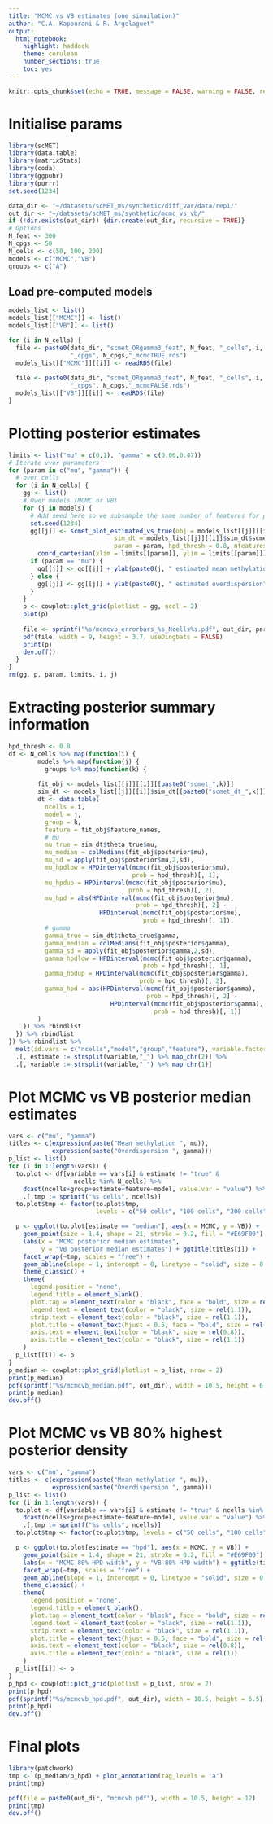 ```yaml
---
title: "MCMC vs VB estimates (one simuilation)"
author: "C.A. Kapourani & R. Argelaguet"
output: 
  html_notebook: 
    highlight: haddock
    theme: cerulean
    number_sections: true
    toc: yes
---
```


```r
knitr::opts_chunk$set(echo = TRUE, message = FALSE, warning = FALSE, results = "hide")
```

# Initialise params
```r
library(scMET)
library(data.table)
library(matrixStats)
library(coda)
library(ggpubr)
library(purrr)
set.seed(1234)

data_dir <- "~/datasets/scMET_ms/synthetic/diff_var/data/rep1/"
out_dir <- "~/datasets/scMET_ms/synthetic/mcmc_vs_vb/"
if (!dir.exists(out_dir)) {dir.create(out_dir, recursive = TRUE)}
# Options
N_feat <- 300
N_cpgs <- 50
N_cells <- c(50, 100, 200)
models <- c("MCMC","VB")
groups <- c("A")
```


## Load pre-computed models
```r
models_list <- list()
models_list[["MCMC"]] <- list()
models_list[["VB"]] <- list()

for (i in N_cells) {
  file <- paste0(data_dir, "scmet_ORgamma3_feat", N_feat, "_cells", i, 
                 "_cpgs", N_cpgs,"_mcmcTRUE.rds")
  models_list[["MCMC"]][[i]] <- readRDS(file)
  
  file <- paste0(data_dir, "scmet_ORgamma3_feat", N_feat, "_cells", i, 
                 "_cpgs", N_cpgs,"_mcmcFALSE.rds")
  models_list[["VB"]][[i]] <- readRDS(file)
}
```


# Plotting posterior estimates
```r
limits <- list("mu" = c(0,1), "gamma" = c(0.06,0.47))
# Iterate vver parameters
for (param in c("mu", "gamma")) {
  # over cells
  for (i in N_cells) {
    gg <- list()
    # Over models (MCMC or VB)
    for (j in models) {
      # Add seed here so we subsample the same number of features for plotting
      set.seed(1234)
      gg[[j]] <- scmet_plot_estimated_vs_true(obj = models_list[[j]][[i]]$scmet_A, 
                             sim_dt = models_list[[j]][[i]]$sim_dt$scmet_dt_A, 
                             param = param, hpd_thresh = 0.8, nfeatures = 100) + 
        coord_cartesian(xlim = limits[[param]], ylim = limits[[param]])
      if (param == "mu") {
        gg[[j]] <- gg[[j]] + ylab(paste0(j, " estimated mean methylation"))
      } else {
        gg[[j]] <- gg[[j]] + ylab(paste0(j, " estimated overdispersion"))
      }
    }
    p <- cowplot::plot_grid(plotlist = gg, ncol = 2)
    plot(p)
    
    file <- sprintf("%s/mcmcvb_errorbars_%s_Ncells%s.pdf", out_dir, param, i)
    pdf(file, width = 9, height = 3.7, useDingbats = FALSE)
    print(p)
    dev.off()
  }
}
rm(gg, p, param, limits, i, j)
```



# Extracting posterior summary information
```r
hpd_thresh <- 0.8
df <- N_cells %>% map(function(i) {
        models %>% map(function(j) {
          groups %>% map(function(k) {
      
        fit_obj <- models_list[[j]][[i]][[paste0("scmet_",k)]]
        sim_dt <- models_list[[j]][[i]]$sim_dt[[paste0("scmet_dt_",k)]]
        dt <- data.table(
          ncells = i,
          model = j,
          group = k,
          feature = fit_obj$feature_names,
          # mu
          mu_true = sim_dt$theta_true$mu,
          mu_median = colMedians(fit_obj$posterior$mu),
          mu_sd = apply(fit_obj$posterior$mu,2,sd),
          mu_hpdlow = HPDinterval(mcmc(fit_obj$posterior$mu), 
                                  prob = hpd_thresh)[, 1],
          mu_hpdup = HPDinterval(mcmc(fit_obj$posterior$mu), 
                                 prob = hpd_thresh)[, 2],
          mu_hpd = abs(HPDinterval(mcmc(fit_obj$posterior$mu), 
                                   prob = hpd_thresh)[, 2] - 
                         HPDinterval(mcmc(fit_obj$posterior$mu), 
                                     prob = hpd_thresh)[, 1]),
          # gamma
          gamma_true = sim_dt$theta_true$gamma,
          gamma_median = colMedians(fit_obj$posterior$gamma),
          gamma_sd = apply(fit_obj$posterior$gamma,2,sd),
          gamma_hpdlow = HPDinterval(mcmc(fit_obj$posterior$gamma), 
                                     prob = hpd_thresh)[, 1],
          gamma_hpdup = HPDinterval(mcmc(fit_obj$posterior$gamma), 
                                    prob = hpd_thresh)[, 2],
          gamma_hpd = abs(HPDinterval(mcmc(fit_obj$posterior$gamma), 
                                      prob = hpd_thresh)[, 2] - 
                            HPDinterval(mcmc(fit_obj$posterior$gamma), 
                                        prob = hpd_thresh)[, 1])
        )
    }) %>% rbindlist
  }) %>% rbindlist
}) %>% rbindlist %>%
  melt(id.vars = c("ncells","model","group","feature"), variable.factor = FALSE) %>%
  .[, estimate := strsplit(variable,"_") %>% map_chr(2)] %>%
  .[, variable := strsplit(variable,"_") %>% map_chr(1)]
```


# Plot MCMC vs VB posterior median estimates
```r
vars <- c("mu", "gamma")
titles <- c(expression(paste("Mean methylation ", mu)),
            expression(paste("Overdispersion ", gamma)))
p_list <- list()
for (i in 1:length(vars)) {
  to.plot <- df[variable == vars[i] & estimate != "true" & 
                  ncells %in% N_cells] %>%
    dcast(ncells+group+estimate+feature~model, value.var = "value") %>%
    .[,tmp := sprintf("%s cells", ncells)]
  to.plot$tmp <- factor(to.plot$tmp, 
                        levels = c("50 cells", "100 cells", "200 cells"))

  p <- ggplot(to.plot[estimate == "median"], aes(x = MCMC, y = VB)) +
    geom_point(size = 1.4, shape = 21, stroke = 0.2, fill = "#E69F00") +
    labs(x = "MCMC posterior median estimates", 
         y = "VB posterior median estimates") + ggtitle(titles[i]) +
    facet_wrap(~tmp, scales = "free") +
    geom_abline(slope = 1, intercept = 0, linetype = "solid", size = 0.3) +
    theme_classic() +
    theme(
      legend.position = "none",
      legend.title = element_blank(),
      plot.tag = element_text(color = "black", face = "bold", size = rel(2)),
      legend.text = element_text(color = "black", size = rel(1.1)),
      strip.text = element_text(color = "black", size = rel(1.1)),
      plot.title = element_text(hjust = 0.5, face = "bold", size = rel(1.4)),
      axis.text = element_text(color = "black", size = rel(0.8)),
      axis.title = element_text(color = "black", size = rel(1.1))
    )
  p_list[[i]] <- p
}
p_median <- cowplot::plot_grid(plotlist = p_list, nrow = 2)
print(p_median)
pdf(sprintf("%s/mcmcvb_median.pdf", out_dir), width = 10.5, height = 6.5)
print(p_median)
dev.off()
```


# Plot MCMC vs VB 80% highest posterior density
```r
vars <- c("mu", "gamma")
titles <- c(expression(paste("Mean methylation ", mu)),
            expression(paste("Overdispersion ", gamma)))
p_list <- list()
for (i in 1:length(vars)) {
  to.plot <- df[variable == vars[i] & estimate != "true" & ncells %in% N_cells] %>%
    dcast(ncells+group+estimate+feature~model, value.var = "value") %>%
    .[,tmp := sprintf("%s cells", ncells)]
  to.plot$tmp <- factor(to.plot$tmp, levels = c("50 cells", "100 cells", "200 cells"))

  p <- ggplot(to.plot[estimate == "hpd"], aes(x = MCMC, y = VB)) +
    geom_point(size = 1.4, shape = 21, stroke = 0.2, fill = "#E69F00") +
    labs(x = "MCMC 80% HPD width", y = "VB 80% HPD width") + ggtitle(titles[i]) +
    facet_wrap(~tmp, scales = "free") +
    geom_abline(slope = 1, intercept = 0, linetype = "solid", size = 0.3) +
    theme_classic() +
    theme(
      legend.position = "none",
      legend.title = element_blank(),
      plot.tag = element_text(color = "black", face = "bold", size = rel(2)),
      legend.text = element_text(color = "black", size = rel(1.1)),
      strip.text = element_text(color = "black", size = rel(1.1)),
      plot.title = element_text(hjust = 0.5, face = "bold", size = rel(1.4)),
      axis.text = element_text(color = "black", size = rel(0.8)),
      axis.title = element_text(color = "black", size = rel(1))
    )
  p_list[[i]] <- p
}
p_hpd <- cowplot::plot_grid(plotlist = p_list, nrow = 2)
print(p_hpd)
pdf(sprintf("%s/mcmcvb_hpd.pdf", out_dir), width = 10.5, height = 6.5)
print(p_hpd)
dev.off()
```


# Final plots
```r
library(patchwork)
tmp <- (p_median/p_hpd) + plot_annotation(tag_levels = 'a')
print(tmp)

pdf(file = paste0(out_dir, "mcmcvb.pdf"), width = 10.5, height = 12)
print(tmp)
dev.off()
```

